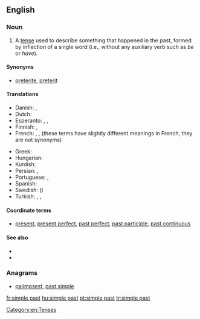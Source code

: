 ==English==

===Noun===
{{en-noun|head=[[simple]] [[past]]}}

# {{grammar}} A [[tense]] used to describe something that happened in the past, formed by inflection of a single word (i.e., without any auxiliary verb such as ''be'' or ''have'').

====Synonyms====
* {{sense|grammar}} [[preterite]], [[preterit]]

====Translations====
{{trans-top|the simple past}}
* Danish: {{t+|da|præteritum}}, {{t+|da|datid}}
* Dutch: {{t-|nl|onvoltooid verleden tijd|m}}
* Esperanto: {{t-|eo|estinteco}}, {{t-|eo|estinto}}, {{t-|eo|preterito}}
* Finnish: {{t+|fi|imperfekti}}, {{t+|fi|preteriti}}
* French: {{t+|fr|passé|m}}, {{t+|fr|imparfait|m}}, {{t+|fr|passé simple|m}} (these terms have slightly different meanings in French, they are not synonyms)
{{trans-mid}}
* Greek: {{t+|el|αόριστος|m|tr=aóristos}}
* Hungarian: {{t-|hu|egyszerű múlt}}
* Kurdish: {{t+|ku|dema borî|f|sc=ku-Arab}}
* Persian: {{t|fa|ماضی ساده|tr=mâzi-e sâde|sc=fa-Arab}}, {{t|fa|گذشته ساده|tr=gozašte-ye sâde|sc=fa-Arab}}
* Portuguese: {{t+|pt|pretérito perfeito|m}},  {{t+|pt|pretérito perfeito simples|m}}
* Spanish: {{t+|es|pretérito}}
* Swedish: {{t+|sv|preteritum}} ({{t-|sv|imperfekt}})
* Turkish: {{t+|tr|geçmiş zaman}},  {{t-|tr|-di'li geçmiş zaman}},  {{t-|tr|geçmiş zamanın hikayesi}}
{{trans-bottom}}

====Coordinate terms====
* {{sense|grammatical tense}} [[present]], [[present perfect]], [[past perfect]], [[past participle]], [[past continuous]]

====See also====
* {{pedia|Simple past (English)}}
* {{pedia|Preterite}}

===Anagrams===
* [[palimpsest#English|palimpsest]], [[past simple#English|past simple]]

[[Category:en:Tenses]]

[[fr:simple past]]
[[hu:simple past]]
[[pt:simple past]]
[[tr:simple past]]